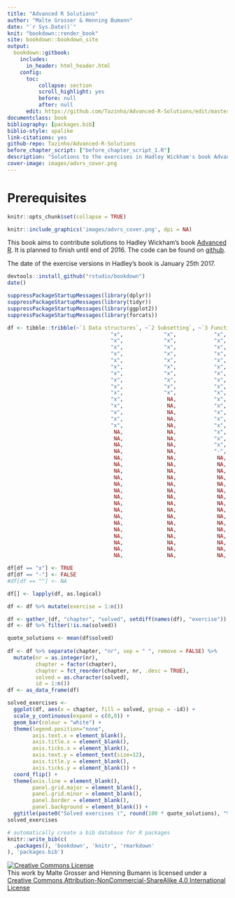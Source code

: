 ```yaml
--- 
title: "Advanced R Solutions"
author: "Malte Grosser & Henning Bumann"
date: "`r Sys.Date()`"
knit: "bookdown::render_book"
site: bookdown::bookdown_site
output:
  bookdown::gitbook:
    includes:
      in_header: html_header.html
    config:
      toc:
          collapse: section
          scroll_highlight: yes
          before: null
          after: null
      edit: https://github.com/Tazinho/Advanced-R-Solutions/edit/master/%s
documentclass: book
bibliography: [packages.bib]
biblio-style: apalike
link-citations: yes
github-repo: Tazinho/Advanced-R-Solutions
before_chapter_script: ["before_chapter_script_1.R"]
description: "Solutions to the exercises in Hadley Wickham's book Advanced R."
cover-image: images/advrs_cover.png
---
```



# Prerequisites {-}

```r
knitr::opts_chunk$set(collapse = TRUE)
```

```r
knitr::include_graphics('images/advrs_cover.png', dpi = NA)
```

This book aims to contribute solutions to Hadley Wickham's book [Advanced R](http://adv-r.had.co.nz/).
It is planned to finish until end of 2016. The code can be found on [github](https://github.com/Tazinho/Advanced-R-Solutions.git).

The date of the exercise versions in Hadley's book is January 25th 2017.

```r
devtools::install_github("rstudio/bookdown")
date()
```


```r
suppressPackageStartupMessages(library(dplyr))
suppressPackageStartupMessages(library(tidyr))
suppressPackageStartupMessages(library(ggplot2))
suppressPackageStartupMessages(library(forcats))
```

```r
df <- tibble::tribble(~`1 Data structures`, ~`2 Subsetting`, ~`3 Functions`, ~`4 OO field guide`, ~`5 Environments`, ~`6 Exceptions and debugging`, ~`7 Functional programming`, ~`8 Functionals`, ~`9 Function operators`, ~`10 Non standard evaluation`, ~`11 Expressions`, ~`12 Domain specific languages`, ~`13 Performance`, ~`14 Profiling`, ~`15 Memory`, ~`16 Rcpp`,
                                 "x",             "x",            "x",                 "x",               "x",                           "-",                         "x",              "x",                     "x",                           "x",               "x",                             "-",               "-",             "x",          "x",        "x",
                                 "x",             "x",            "x",                 "x",               "x",                           "x",                         "x",              "x",                     "x",                           "x",               "-",                             "-",               "x",             "x",          "x",        "x",                                                                      
                                 "x",             "x",            "x",                 "x",               "x",                           "x",                         "x",              "x",                     "x",                           "x",               "x",                             "-",               "x",             "-",          "x",        "x",                                   
                                 "x",             "x",            "x",                 "x",               "x",                            NA,                         "-",              "x",                     "x",                           "x",               "x",                             "-",               "-",             "x",          "x",        "x",                                   
                                 "x",             "x",            "x",                 "x",               "x",                            NA,                         "x",              "x",                     "x",                           "x",               "-",                             "-",               "x",             "x",          "-",        "x",                                   
                                 "x",             "x",            "x",                 "x",               "x",                            NA,                         "x",              "x",                     "-",                           "x",               "x",                             "-",               "-",             "x",          "-",        "-",                                   
                                 "x",             "x",            "x",                 "x",               "x",                            NA,                         "x",              "x",                     "x",                           "x",               "x",                             "-",               "-",             "x",          "-",        "x",                                   
                                 "x",             "x",            "x",                 "x",               "x",                            NA,                         "x",              "x",                     "x",                           "-",               "-",                              NA,               "-",             "-",          "-",        "x",                                   
                                 "x",             "x",            "x",                 "-",               "x",                            NA,                         "x",              "x",                     "x",                           "x",               "x",                              NA,               "-",             "x",          "-",        "x",                                   
                                 "x",             "x",            "x",                 "x",               "x",                            NA,                         "x",              "x",                     "x",                           "x",               "x",                              NA,               "-",             "x",           NA,        "-",                                   
                                 "x",              NA,            "x",                 "x",               "x",                            NA,                         "x",              "x",                     "-",                           "x",               "x",                              NA,               "-",             "-",           NA,         NA,                                   
                                 "x",              NA,            "x",                  NA,               "x",                            NA,                         "x",              "-",                     "-",                           "x",               "x",                              NA,                NA,             "x",           NA,         NA,                                   
                                 "x",              NA,            "x",                  NA,               "x",                            NA,                         "-",              "x",                     "x",                           "x",               "-",                              NA,                NA,             "x",           NA,         NA,                                   
                                 "x",              NA,            "x",                  NA,               "x",                            NA,                         "-",              "x",                     "-",                           "-",               "-",                              NA,                NA,             "x",           NA,         NA,                                   
                                 "x",              NA,            "x",                  NA,               "x",                            NA,                          NA,              "x",                     "x",                           "x",               "x",                              NA,                NA,             "x",           NA,         NA,                                   
                                  NA,              NA,            "x",                  NA,                NA,                            NA,                          NA,              "x",                     "x",                           "-",               "x",                              NA,                NA,              NA,           NA,         NA,                                   
                                  NA,              NA,            "x",                  NA,                NA,                            NA,                          NA,              "x",                     "x",                           "-",               "-",                              NA,                NA,              NA,           NA,         NA,                                   
                                  NA,              NA,            "x",                  NA,                NA,                            NA,                          NA,              "x",                     "-",                           "-",               "-",                              NA,                NA,              NA,           NA,         NA,                                   
                                  NA,              NA,            "-",                  NA,                NA,                            NA,                          NA,              "x",                     "x",                           "-",               "-",                              NA,                NA,              NA,           NA,         NA,                                   
                                  NA,              NA,             NA,                  NA,                NA,                            NA,                          NA,              "x",                      NA,                           "x",               "-",                              NA,                NA,              NA,           NA,         NA,                                   
                                  NA,              NA,             NA,                  NA,                NA,                            NA,                          NA,              "x",                      NA,                           "-",               "-",                              NA,                NA,              NA,           NA,         NA,                                   
                                  NA,              NA,             NA,                  NA,                NA,                            NA,                          NA,              "x",                      NA,                           "-",               "-",                              NA,                NA,              NA,           NA,         NA,                                   
                                  NA,              NA,             NA,                  NA,                NA,                            NA,                          NA,              "-",                      NA,                           "-",               "-",                              NA,                NA,              NA,           NA,         NA,                                   
                                  NA,              NA,             NA,                  NA,                NA,                            NA,                          NA,              "x",                      NA,                           "-",               "-",                              NA,                NA,              NA,           NA,         NA,                                   
                                  NA,              NA,             NA,                  NA,                NA,                            NA,                          NA,              "x",                      NA,                           "x",               "-",                              NA,                NA,              NA,           NA,         NA,                                   
                                  NA,              NA,             NA,                  NA,                NA,                            NA,                          NA,              "x",                      NA,                            NA,               "-",                              NA,                NA,              NA,           NA,         NA,                                   
                                  NA,              NA,             NA,                  NA,                NA,                            NA,                          NA,               NA,                      NA,                            NA,               "-",                              NA,                NA,              NA,           NA,         NA,                                   
                                  NA,              NA,             NA,                  NA,                NA,                            NA,                          NA,               NA,                      NA,                            NA,               "-",                              NA,                NA,              NA,           NA,         NA,                                   
                                  NA,              NA,             NA,                  NA,                NA,                            NA,                          NA,               NA,                      NA,                            NA,               "-",                              NA,                NA,              NA,           NA,         NA,                                   
                                  NA,              NA,             NA,                  NA,                NA,                            NA,                          NA,               NA,                      NA,                            NA,               "-",                              NA,                NA,              NA,           NA,         NA,                                   
                                  NA,              NA,             NA,                  NA,                NA,                            NA,                          NA,               NA,                      NA,                            NA,               "-",                              NA,                NA,              NA,           NA,         NA,                                   
                                  NA,              NA,             NA,                  NA,                NA,                            NA,                          NA,               NA,                      NA,                            NA,               "-",                              NA,                NA,              NA,           NA,         NA,                                   
                                  NA,              NA,             NA,                  NA,                NA,                            NA,                          NA,               NA,                      NA,                            NA,               "-",                              NA,                NA,              NA,           NA,         NA,                                   
                                  NA,              NA,             NA,                  NA,                NA,                            NA,                          NA,               NA,                      NA,                            NA,               "-",                              NA,                NA,              NA,           NA,         NA,                                   
                                  NA,              NA,             NA,                  NA,                NA,                            NA,                          NA,               NA,                      NA,                            NA,               "-",                              NA,                NA,              NA,           NA,         NA)

df[df == "x"] <- TRUE
df[df == "-"] <- FALSE
#df[df == ""] <- NA 

df[] <- lapply(df, as.logical)

df <- df %>% mutate(exercise = 1:n())

df <- gather_(df, "chapter", "solved", setdiff(names(df), "exercise"))
df <- df %>% filter(!is.na(solved))

quote_solutions <- mean(df$solved)
  
df <- df %>% separate(chapter, "nr", sep = " ", remove = FALSE) %>% 
  mutate(nr = as.integer(nr), 
         chapter = factor(chapter),
         chapter = fct_reorder(chapter, nr, .desc = TRUE),
         solved = as.character(solved),
         id = 1:n())
df <- as_data_frame(df)

solved_exercises <- 
  ggplot(df, aes(x = chapter, fill = solved, group = -id)) +
  scale_y_continuous(expand = c(0,0)) +
  geom_bar(colour = "white") + 
  theme(legend.position="none",
        axis.text.x = element_blank(),
        axis.title.x = element_blank(),
        axis.ticks.x = element_blank(),
        axis.text.y = element_text(size=12),
        axis.title.y = element_blank(),
        axis.ticks.y = element_blank()) +
  coord_flip() +
  theme(axis.line = element_blank(),
        panel.grid.major = element_blank(),
        panel.grid.minor = element_blank(),
        panel.border = element_blank(),
        panel.background = element_blank()) +
  ggtitle(paste0("Solved exercises (", round(100 * quote_solutions), "%)"))
solved_exercises
```

```r
# automatically create a bib database for R packages
knitr::write_bib(c(
  .packages(), 'bookdown', 'knitr', 'rmarkdown'
), 'packages.bib')
```

<a rel="license" href="http://creativecommons.org/licenses/by-nc-sa/4.0/"><img alt="Creative Commons License" style="border-width:0" src="https://i.creativecommons.org/l/by-nc-sa/4.0/88x31.png" /></a><br />This work by Malte Grosser and Henning Bumann is licensed under a <a rel="license" href="http://creativecommons.org/licenses/by-nc-sa/4.0/">Creative Commons Attribution-NonCommercial-ShareAlike 4.0 International License</a>